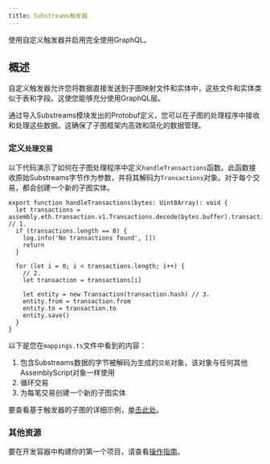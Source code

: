 ```yaml
---
title: Substreams触发器
---
```


使用自定义触发器并启用完全使用GraphQL。

## 概述

自定义触发器允许您将数据直接发送到子图映射文件和实体中，这些文件和实体类似于表和字段。这使您能够充分使用GraphQL层。

通过导入Substreams模块发出的Protobuf定义，您可以在子图的处理程序中接收和处理这些数据。这确保了子图框架内高效和简化的数据管理。

### 定义`处理交易`

以下代码演示了如何在子图处理程序中定义`handleTransactions`函数。此函数接收原始Substreams字节作为参数，并将其解码为`Transactions`对象。对于每个交易，都会创建一个新的子图实体。

```tsx
export function handleTransactions(bytes: Uint8Array): void {
  let transactions = assembly.eth.transaction.v1.Transactions.decode(bytes.buffer).transactions // 1.
  if (transactions.length == 0) {
    log.info('No transactions found', [])
    return
  }

  for (let i = 0; i < transactions.length; i++) {
    // 2.
    let transaction = transactions[i]

    let entity = new Transaction(transaction.hash) // 3.
    entity.from = transaction.from
    entity.to = transaction.to
    entity.save()
  }
}
```

以下是您在`mappings.ts`文件中看到的内容：

1. 包含Substreams数据的字节被解码为生成的`交易`对象，该对象与任何其他AssemblyScript对象一样使用
2. 循环交易
3. 为每笔交易创建一个新的子图实体

要查看基于触发器的子图的详细示例，[单击此处](/sps/tutorial/)。

### 其他资源

要在开发容器中构建你的第一个项目，请查看[操作指南](/substreams/developing/dev-container/)。
